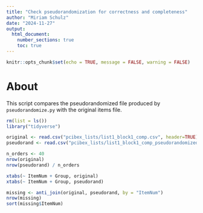 ```yaml
---
title: "Check pseudorandomization for correctness and completeness"
author: "Miriam Schulz"
date: "2024-11-27"
output:
  html_document:
    number_sections: true
    toc: true
---
```



```r
knitr::opts_chunk$set(echo = TRUE, message = FALSE, warning = FALSE)
```


# About

This script compares the pseudorandomized file produced by `pseudorandomize.py` with the original items file.



```r
rm(list = ls())
library("tidyverse")
```


```r
original <- read.csv("pcibex_lists/list1_block1_comp.csv", header=TRUE)
pseudorand <- read.csv("pcibex_lists/list1_block1_comp_pseudorandomized.csv", header=TRUE)
```

```r
n_orders <- 40
nrow(original)
nrow(pseudorand) / n_orders
```

```r
xtabs(~ ItemNum + Group, original)
xtabs(~ ItemNum + Group, pseudorand)
```


```r
missing <- anti_join(original, pseudorand, by = "ItemNum")
nrow(missing)
sort(missing$ItemNum)
```


